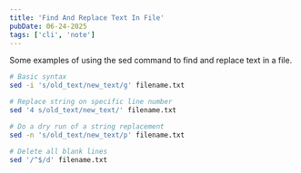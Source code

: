 ```yaml
---
title: 'Find And Replace Text In File'
pubDate: 06-24-2025
tags: ['cli', 'note']
---
```


Some examples of using the sed command to find and replace text in a file.

```bash
# Basic syntax
sed -i 's/old_text/new_text/g' filename.txt

# Replace string on specific line number
sed '4 s/old_text/new_text/' filename.txt

# Do a dry run of a string replacement
sed -n 's/old_text/new_text/p' filename.txt

# Delete all blank lines
sed '/^$/d' filename.txt
```